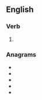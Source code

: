 ==English==

===Verb===
{{head|en|verb form}}

# {{en-past of|slite}}

===Anagrams===
* {{l|en|delist}}
* {{l|en|idlest}}
* {{l|en|listed}}
* {{l|en|silted}}
* {{l|en|tildes}}